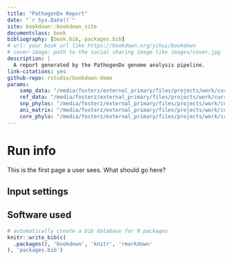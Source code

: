 ```yaml
--- 
title: "PathogenDx Report"
date: "`r Sys.Date()`"
site: bookdown::bookdown_site
documentclass: book
bibliography: [book.bib, packages.bib]
# url: your book url like https://bookdown.org/yihui/bookdown
# cover-image: path to the social sharing image like images/cover.jpg
description: |
  A report generated by the PathogenDx genome analysis pipeline.
link-citations: yes
github-repo: rstudio/bookdown-demo
params:
    samp_data: "/media/fosterz/external_primary/files/projects/work/current/nf-core-plantpathsurveil/test/data/metadata_medium.csv"
    ref_data: "/media/fosterz/external_primary/files/projects/work/current/nf-core-plantpathsurveil/work/60/71f547293aa5d22f469ea3ee215581/merged_assembly_stats.tsv"
    snp_phylos: "/media/fosterz/external_primary/files/projects/work/current/nf-core-plantpathsurveil/work/60/71f547293aa5d22f469ea3ee215581/xan_test_22_331_assembly.treefile"
    ani_matrix: "/media/fosterz/external_primary/files/projects/work/current/nf-core-plantpathsurveil/work/60/71f547293aa5d22f469ea3ee215581/comp.csv"
    core_phylo: "/media/fosterz/external_primary/files/projects/work/current/nf-core-plantpathsurveil/work/60/71f547293aa5d22f469ea3ee215581/xan_test.treefile"
---
```


# Run info

This is the first page a user sees.
What should go here?

## Input settings

## Software used


```r
# automatically create a bib database for R packages
knitr::write_bib(c(
  .packages(), 'bookdown', 'knitr', 'rmarkdown'
), 'packages.bib')
```
